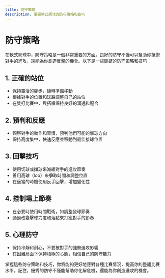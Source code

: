 ```yaml
---
title: 防守策略
description: 掌握軟式網球的防守策略和技巧
---
```


# 防守策略

在軟式網球中，防守策略是一個非常重要的方面。良好的防守不僅可以幫助你抵禦對手的進攻，還能為你創造反擊的機會。以下是一些關鍵的防守策略和技巧：

## 1. 正確的站位

- 保持靈活的腳步，隨時準備移動
- 根據對手的位置和球路調整自己的站位
- 在雙打比賽中，與搭檔保持良好的溝通和配合

## 2. 預判和反應

- 觀察對手的動作和習慣，預判他們可能的擊球方向
- 保持高度集中，快速反應並移動到最佳接球位置

## 3. 回擊技巧

- 使用切球或擋球來減緩對手的進攻節奏
- 善用高球（lob）來爭取時間和調整位置
- 在適當的時機使用反手回擊，增加變化性

## 4. 控制場上節奏

- 在必要時使用時間戰術，如調整發球節奏
- 通過改變擊球力度和落點來打亂對手的節奏

## 5. 心理防守

- 保持冷靜和耐心，不要被對手的強勢進攻影響
- 在困難局面下保持積極的心態，相信自己的防守能力

掌握這些防守策略和技巧，你將能夠更好地應對各種比賽情況，提高你的整體比賽水平。記住，優秀的防守不僅能幫助你化解危機，還能為你創造進攻的機會。
